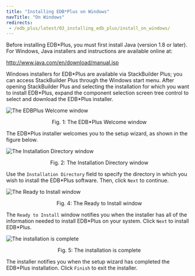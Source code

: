 ```yaml
---
title: "Installing EDB*Plus on Windows"
navTitle: "On Windows"
redirects:
 - /edb_plus/latest/03_installing_edb_plus/install_on_windows/
---
```

Before installing EDB\*Plus, you must first install Java (version 1.8 or later). For Windows, Java installers and instructions are available online at:

 <http://www.java.com/en/download/manual.jsp>

Windows installers for EDB\*Plus are available via StackBuilder Plus; you can access StackBuilder Plus through the Windows start menu. After opening StackBuilder Plus and selecting the installation for which you want to install EDB\*Plus, expand the component selection screen tree control to select and download the EDB\*Plus installer.

![The EDBPlus Welcome window](../images/edb_plus_welcome.png)

<div style="text-align: center"> Fig. 1: The EDB*Plus Welcome window </div>

The EDB\*Plus installer welcomes you to the setup wizard, as shown in the figure below.

![The Installation Directory window](../images/installation_directory_new.png)

<div style="text-align: center"> Fig. 2: The Installation Directory window </div>

Use the `Installation Directory` field to specify the directory in which you wish to install the EDB\*Plus software. Then, click `Next` to continue.

![The Ready to Install window](../images/ready_to_install.png)

<div style="text-align: center"> Fig. 4: The Ready to Install window </div>

The `Ready to Install` window notifies you when the installer has all of the information needed to install EDB\*Plus on your system. Click `Next` to install EDB\*Plus.

![The installation is complete](../images/installation_complete.png)

<div style="text-align: center"> Fig. 5: The installation is complete </div>

The installer notifies you when the setup wizard has completed the EDB\*Plus installation. Click `Finish` to exit the installer.
